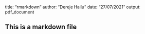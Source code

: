 title: "rmarkdown"
author: "Dereje Hailu"
date: "27/07/2021"
output: pdf_document





## This is a markdown file

